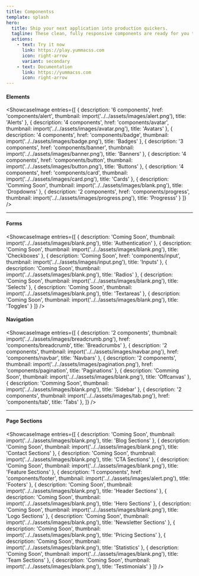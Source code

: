 ```yaml
---
title: Componentss
template: splash
hero:
  title: Ship your next application into production quickers.
  tagline: These clean, fully responsive components are ready for you to copy and use in your Yumma CSS projects. Go ahead and customize them however you like!
  actions:
    - text: Try it now
      link: https://play.yummacss.com
      icon: right-arrow
      variant: secondary
    - text: Documentation
      link: https://yummacss.com
      icon: right-arrow
---
```



#### Elements

<ShowcaseImage
  entries={[
    {
      description: '6 components',
      href: 'components/alert',
      thumbnail: import('../../assets/images/alert.png'),
      title: 'Alerts'
    },
    {
      description: '4 components',
      href: 'components/avatar',
      thumbnail: import('../../assets/images/avatar.png'),
      title: 'Avatars'
    },
    {
      description: '4 components',
      href: 'components/badge',
      thumbnail: import('../../assets/images/badge.png'),
      title: 'Badges'
    },
    {
      description: '3 components',
      href: 'components/banner',
      thumbnail: import('../../assets/images/banner.png'),
      title: 'Banners'
    },
    {
      description: '4 components',
      href: 'components/button',
      thumbnail: import('../../assets/images/button.png'),
      title: 'Buttons'
    },
    {
      description: '4 components',
      href: 'components/card',
      thumbnail: import('../../assets/images/card.png'),
      title: 'Cards'
    },
    {
      description: 'Comming Soon',
      thumbnail: import('../../assets/images/blank.png'),
      title: 'Dropdowns'
    },
    {
      description: '2 components',
      href: 'components/progress',
      thumbnail: import('../../assets/images/progress.png'),
      title: 'Progresss'
    }
 ]}
/>

---

#### Forms

<ShowcaseImage
  entries={[
    {
      description: 'Coming Soon',
      thumbnail: import('../../assets/images/blank.png'),
      title: 'Authentication'
    },
    {
      description: 'Coming Soon',
      thumbnail: import('../../assets/images/blank.png'),
      title: 'Checkboxes'
    },
    {
      description: 'Coming Soon',
      href: 'components/input',
      thumbnail: import('../../assets/images/input.png'),
      title: 'Inputs'
    },
    {
      description: 'Coming Soon',
      thumbnail: import('../../assets/images/blank.png'),
      title: 'Radios'
    },
    {
      description: 'Coming Soon',
      thumbnail: import('../../assets/images/blank.png'),
      title: 'Selects'
    },
    {
      description: 'Coming Soon',
      thumbnail: import('../../assets/images/blank.png'),
      title: 'Textareas'
    },
    {
      description: 'Coming Soon',
      thumbnail: import('../../assets/images/blank.png'),
      title: 'Toggles'
    }
  ]}
/>

#### Navigation

<ShowcaseImage
 entries={[
    {
      description: '2 components',
      thumbnail: import('../../assets/images/breadcrumb.png'),
      href: 'components/breadcrumb',
      title: 'Breadcrumbs'
    },
    {
      description: '2 components',
      thumbnail: import('../../assets/images/navbar.png'),
      href: 'components/navbar',
      title: 'Navbars'
    },
    {
      description: '2 components',
      thumbnail: import('../../assets/images/pagination.png'),
      href: 'components/pagination',
      title: 'Paginations'
    },
    {
      description: 'Comming Soon',
      thumbnail: import('../../assets/images/blank.png'),
      title: 'Offcanvas'
    },
    {
      description: 'Comming Soon',
      thumbnail: import('../../assets/images/blank.png'),
      title: 'Sidebar'
    },
    {
      description: '2 components',
      thumbnail: import('../../assets/images/tab.png'),
      href: 'components/tab',
      title: 'Tabs'
    },
 ]}
/>

---

#### Page Sections

<ShowcaseImage
  entries={[
    {
      description: 'Coming Soon',
      thumbnail: import('../../assets/images/blank.png'),
      title: 'Blog Sections'
    },
    {
      description: 'Coming Soon',
      thumbnail: import('../../assets/images/blank.png'),
      title: 'Contact Sections'
    },
    {
      description: 'Coming Soon',
      thumbnail: import('../../assets/images/blank.png'),
      title: 'CTA Sections'
    },
    {
      description: 'Coming Soon',
      thumbnail: import('../../assets/images/blank.png'),
      title: 'Feature Sections'
    },
    {
      description: '1 components',
      href: 'components/footer',
      thumbnail: import('../../assets/images/alert.png'),
      title: 'Footers'
    },
    {
      description: 'Coming Soon',
      thumbnail: import('../../assets/images/blank.png'),
      title: 'Header Sections'
    },
    {
      description: 'Coming Soon',
      thumbnail: import('../../assets/images/blank.png'),
      title: 'Hero Sections'
    },
    {
      description: 'Coming Soon',
      thumbnail: import('../../assets/images/blank.png'),
      title: 'Logo Sections'
    },
    {
      description: 'Coming Soon',
      thumbnail: import('../../assets/images/blank.png'),
      title: 'Newsletter Sections'
    },
    {
      description: 'Coming Soon',
      thumbnail: import('../../assets/images/blank.png'),
      title: 'Pricing Sections'
    },
    {
      description: 'Coming Soon',
      thumbnail: import('../../assets/images/blank.png'),
      title: 'Statistics'
    },
    {
      description: 'Coming Soon',
      thumbnail: import('../../assets/images/blank.png'),
      title: 'Team Sections'
    },
    {
      description: 'Coming Soon',
      thumbnail: import('../../assets/images/blank.png'),
      title: 'Testimonials'
    }
  ]}
/>
